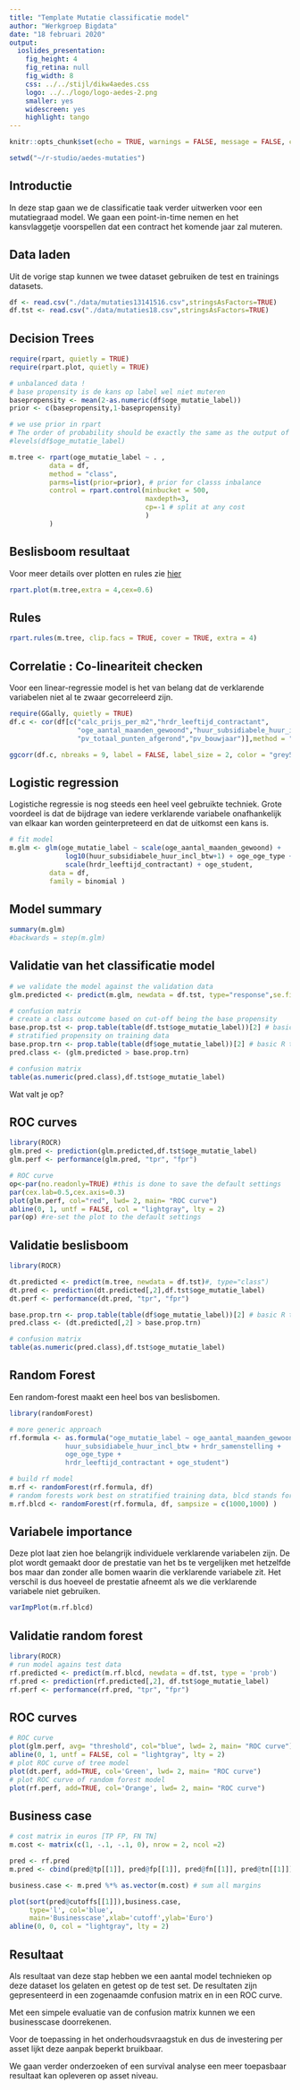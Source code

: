 ```yaml
---
title: "Template Mutatie classificatie model"
author: "Werkgroep Bigdata"
date: "18 februari 2020"
output:
  ioslides_presentation: 
    fig_height: 4
    fig_retina: null
    fig_width: 8
    css: ../../stijl/dikw4aedes.css
    logo: ../../logo/logo-aedes-2.png
    smaller: yes
    widescreen: yes
    highlight: tango
---
```


```r
knitr::opts_chunk$set(echo = TRUE, warnings = FALSE, message = FALSE, cache = FALSE)

setwd("~/r-studio/aedes-mutaties")
```

## Introductie
In deze stap gaan we de classificatie taak verder uitwerken voor een mutatiegraad model.
We gaan een point-in-time nemen en het kansvlaggetje voorspellen dat een contract het komende jaar zal muteren.

## Data laden
Uit de vorige stap kunnen we twee dataset gebruiken de test en trainings datasets.

```r
df <- read.csv("./data/mutaties13141516.csv",stringsAsFactors=TRUE)
df.tst <- read.csv("./data/mutaties18.csv",stringsAsFactors=TRUE)
```


## Decision Trees

```r
require(rpart, quietly = TRUE)
require(rpart.plot, quietly = TRUE)

# unbalanced data !
# base propensity is de kans op label wel niet muteren
basepropensity <- mean(2-as.numeric(df$oge_mutatie_label))
prior <- c(basepropensity,1-basepropensity)

# we use prior in rpart
# The order of probability should be exactly the same as the output of levels(data$y)
#levels(df$oge_mutatie_label)

m.tree <- rpart(oge_mutatie_label ~ . , 
          data = df,
          method = "class",
          parms=list(prior=prior), # prior for classs inbalance
          control = rpart.control(minbucket = 500,
                                  maxdepth=3,
                                  cp=-1 # split at any cost
                                  )
          )

```

## Beslisboom resultaat

Voor meer details over plotten en rules zie [hier](http://www.milbo.org/doc/prp.pdf)
```r
rpart.plot(m.tree,extra = 4,cex=0.6)
```

## Rules{.smaller}

```r
rpart.rules(m.tree, clip.facs = TRUE, cover = TRUE, extra = 4)
```


## Correlatie : Co-lineariteit checken

Voor een linear-regressie model is het van belang dat de verklarende variabelen niet al te zwaar gecorreleerd zijn.

```r
require(GGally, quietly = TRUE)
df.c <- cor(df[c("calc_prijs_per_m2","hrdr_leeftijd_contractant", 
                 "oge_aantal_maanden_gewoond","huur_subsidiabele_huur_incl_btw",
                 "pv_totaal_punten_afgerond","pv_bouwjaar")],method = "spearman")

ggcorr(df.c, nbreaks = 9, label = FALSE, label_size = 2, color = "grey50")
```

## Logistic regression

Logistiche regressie is nog steeds een heel veel gebruikte techniek.
Grote voordeel is dat de bijdrage van iedere verklarende variabele onafhankelijk van elkaar kan worden geinterpreteerd en dat de uitkomst een kans is.
```r
# fit model
m.glm <- glm(oge_mutatie_label ~ scale(oge_aantal_maanden_gewoond) +
              log10(huur_subsidiabele_huur_incl_btw+1) + oge_oge_type +
              scale(hrdr_leeftijd_contractant) + oge_student, 
          data = df, 
          family = binomial )

```

## Model summary
```r
summary(m.glm)
#backwards = step(m.glm)
```

## Validatie van het classificatie model
```r
# we validate the model against the validation data
glm.predicted <- predict(m.glm, newdata = df.tst, type="response",se.fit=FALSE) # type = "response" gives probabilities

# confusion matrix
# create a class outcome based on cut-off being the base propensity
base.prop.tst <- prop.table(table(df.tst$oge_mutatie_label))[2] # basic R table magic
# stratified propensity on training data
base.prop.trn <- prop.table(table(df$oge_mutatie_label))[2] # basic R table magic
pred.class <- (glm.predicted > base.prop.trn)

# confusion matrix
table(as.numeric(pred.class),df.tst$oge_mutatie_label)

```

Wat valt je op?


## ROC curves

```r
library(ROCR)
glm.pred <- prediction(glm.predicted,df.tst$oge_mutatie_label)
glm.perf <- performance(glm.pred, "tpr", "fpr")

# ROC curve
op<-par(no.readonly=TRUE) #this is done to save the default settings 
par(cex.lab=0.5,cex.axis=0.3)
plot(glm.perf, col="red", lwd= 2, main= "ROC curve")
abline(0, 1, untf = FALSE, col = "lightgray", lty = 2)
par(op) #re-set the plot to the default settings
```

## Validatie beslisboom

```r
library(ROCR)

dt.predicted <- predict(m.tree, newdata = df.tst)#, type="class")
dt.pred <- prediction(dt.predicted[,2],df.tst$oge_mutatie_label)
dt.perf <- performance(dt.pred, "tpr", "fpr")

base.prop.trn <- prop.table(table(df$oge_mutatie_label))[2] # basic R table magic
pred.class <- (dt.predicted[,2] > base.prop.trn)

# confusion matrix
table(as.numeric(pred.class),df.tst$oge_mutatie_label)

```

## Random Forest
Een random-forest maakt een heel bos van beslisbomen.
```r
library(randomForest)

# more generic approach
rf.formula <- as.formula("oge_mutatie_label ~ oge_aantal_maanden_gewoond +
              huur_subsidiabele_huur_incl_btw + hrdr_samenstelling +
              oge_oge_type +
              hrdr_leeftijd_contractant + oge_student")

# build rf model 
m.rf <- randomForest(rf.formula, df) 
# random forests work best on stratified training data, blcd stands for balanced
m.rf.blcd <- randomForest(rf.formula, df, sampsize = c(1000,1000) )
```
## Variabele importance

Deze plot laat zien hoe belangrijk individuele verklarende variabelen zijn. De plot wordt gemaakt door de prestatie van het bs te vergelijken met hetzelfde bos maar dan zonder alle bomen waarin die verklarende variabele zit. Het verschil is dus hoeveel de prestatie afneemt als we die verklarende variabele niet gebruiken. 
```r
varImpPlot(m.rf.blcd)
```

## Validatie random forest
```r
library(ROCR)
# run model agains test data
rf.predicted <- predict(m.rf.blcd, newdata = df.tst, type = 'prob')
rf.pred <- prediction(rf.predicted[,2], df.tst$oge_mutatie_label)
rf.perf <- performance(rf.pred, "tpr", "fpr")
```


## ROC curves
```r
# ROC curve
plot(glm.perf, avg= "threshold", col="blue", lwd= 2, main= "ROC curve")
abline(0, 1, untf = FALSE, col = "lightgray", lty = 2)
# plot ROC curve of tree model
plot(dt.perf, add=TRUE, col='Green', lwd= 2, main= "ROC curve")
# plot ROC curve of random forest model
plot(rf.perf, add=TRUE, col='Orange', lwd= 2, main= "ROC curve")
```

## Business case

```r
# cost matrix in euros [TP FP, FN TN]
m.cost <- matrix(c(1, -.1, -.1, 0), nrow = 2, ncol =2)

pred <- rf.pred
m.pred <- cbind(pred@tp[[1]], pred@fp[[1]], pred@fn[[1]], pred@tn[[1]])

business.case <- m.pred %*% as.vector(m.cost) # sum all margins

plot(sort(pred@cutoffs[[1]]),business.case, 
     type='l', col='blue',
     main='Businesscase',xlab='cutoff',ylab='Euro')
abline(0, 0, col = "lightgray", lty = 2)
```

## Resultaat
Als resultaat van deze stap hebben we een aantal model technieken op deze dataset los gelaten en getest op de test set. De resultaten zijn gepresenteerd in een zogenaamde confusion matrix en in een ROC curve.

Met een simpele evaluatie van de confusion matrix kunnen we een businesscase doorrekenen.

Voor de toepassing in het onderhoudsvraagstuk en dus de investering per asset lijkt deze aanpak beperkt bruikbaar.

We gaan verder onderzoeken of een survival analyse een meer toepasbaar resultaat kan opleveren op asset niveau.
